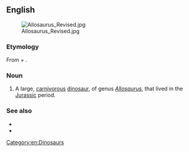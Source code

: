 {{also|Allosaurus}}

==English==
[[File:Allosaurus Revised.jpg|thumb]]

===Etymology===
From {{etyl|grc|en}} {{m|grc|ἄλλος||other, different}} + {{m|grc|σαῦρος||lizard}}.

===Noun===
{{en-noun|allosauri|+}}

# A large, [[carnivorous]] [[dinosaur]], of genus ''[[Allosaurus]]'', that lived in the [[Jurassic]] period.

===See also===
* {{pedia}}
* {{specieslite}}

[[Category:en:Dinosaurs]]